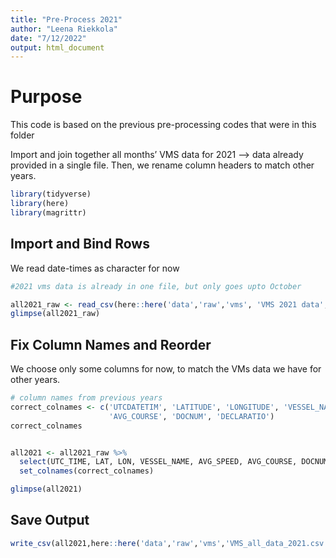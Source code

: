 ```yaml
---
title: "Pre-Process 2021"
author: "Leena Riekkola"
date: "7/12/2022"
output: html_document
---
```

# Purpose

This code is based on the previous pre-processing codes that were in this folder

Import and join together all months' VMS data for 2021 -->  data already provided in a single file. 
Then, we rename column headers to match other years.

```r
library(tidyverse)
library(here)
library(magrittr)
```

## Import and Bind Rows

We read date-times as character for now

```r
#2021 vms data is already in one file, but only goes upto October

all2021_raw <- read_csv(here::here('data','raw','vms', 'VMS 2021 data',paste0("vms_01012021_10042021.csv")),col_types='ccccddddddccc') 
glimpse(all2021_raw)


```


## Fix Column Names and Reorder

We choose only some columns for now, to match the VMs data we have for other years.

```r
# column names from previous years
correct_colnames <- c('UTCDATETIM', 'LATITUDE', 'LONGITUDE', 'VESSEL_NAM', 'AVG_SPEED', 
                      'AVG_COURSE', 'DOCNUM', 'DECLARATIO')
correct_colnames


all2021 <- all2021_raw %>% 
  select(UTC_TIME, LAT, LON, VESSEL_NAME, AVG_SPEED, AVG_COURSE, DOCNUM, DECLARATION_CODE) %>% 
  set_colnames(correct_colnames)

glimpse(all2021)

```

## Save Output

```r
write_csv(all2021,here::here('data','raw','vms','VMS_all_data_2021.csv'))
```